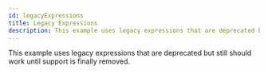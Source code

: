 ```yaml
---
id: legacyExpressions
title: Legacy Expressions
description: This example uses legacy expressions that are deprecated but still should work until support is finally removed.
---
```


This example uses legacy expressions that are deprecated but still should work until support is finally removed.

<RenderExample info={info} config={config} script={script} />
